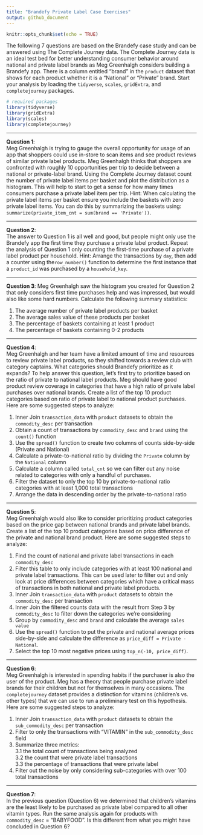 ```yaml
---
title: "Brandefy Private Label Case Exercises"
output: github_document
---
```


```r
knitr::opts_chunk$set(echo = TRUE)
```

The following 7 questions are based on the Brandefy case study and can be answered 
using The Complete Journey data. The Complete Journey data is an ideal test bed for 
better understanding consumer behavior around national and private label brands 
as Meg Greenhalgh considers building a Brandefy app. There is a column entitled "brand" 
in the `product` dataset that shows for each product whether it is a "National" 
or "Private" brand. Start your analysis by loading the `tidyverse`, `scales`, 
`gridExtra`, and `completejourney` packages. 

```r
# required packages
library(tidyverse)
library(gridExtra)
library(scales)
library(completejourney)
```

---

**Question 1**:  
Meg Greenhalgh is trying to gauge the overall opportunity for usage of an app that shoppers 
could use in-store to scan items and see product reviews of similar private label 
products. Meg Greenhalgh thinks that shoppers are confronted with roughly 10 opportunities 
per trip to decide between a national or private-label brand. Using the Complete Journey 
dataset count the number of private label items per basket and plot the distribution 
as a histogram. This will help to start to get a sense for how many times consumers 
purchase a private label item per trip. Hint: When calculating the private label 
items per basket ensure you include the baskets with zero private label items. 
You can do this by summarizing the baskets using: 
`summarize(private_item_cnt = sum(brand == 'Private'))`.

---

**Question 2**:  
The answer to Question 1 is all well and good, but people might only use the 
Brandefy app the first time they purchase a private label product. Repeat the 
analysis of Question 1 only counting the first-time purchase of a private label 
product per household. Hint: Arrange the transactions by `day`, then add a counter 
using the`row_number()` function to determine the first instance that a `product_id` 
was purchased by a `household_key`.

---

**Question 3**:
Meg Greenhalgh saw the histogram you created for Question 2 that only considers 
first time purchases help and was impressed, but would also like some hard numbers. 
Calculate the following summary statistics: 

  1. The average number of private label products per basket
  2. The average sales value of these products per basket
  3. The percentage of baskets containing at least 1 product
  4. The percentage of baskets containing 0-2 products

---

**Question 4**:  
Meg Greenhalgh and her team have a limited amount of time and resources to review private 
label products, so they shifted towards a review club with category captains. 
What categories should Brandefy prioritize as it expands? To help answer this question, 
let's first try to prioritize based on the ratio of private to national label 
products. Meg should have good product review coverage in categories 
that have a high ratio of private label purchases over national brands. Create a 
list of the top 10 product categories based on ratio of private label to national 
product purchases. Here are some suggested steps to analyze:

 1. Inner Join `transaction_data` with `product` datasets to obtain the `commodity_desc` per transaction
 2. Obtain a count of transactions by `commodity_desc` and `brand` using the `count()` function
 3. Use the `spread()` function to create two columns of counts side-by-side (Private and National)
 4. Calculate a private-to-national ratio by dividing the `Private` column by the `National` column
 5. Calculate a column called `total_cnt` so we can filter out any noise 
 related to categories with only a handful of purchases.
 6. Filter the dataset to only the top 10 by private-to-national ratio categories 
 with at least 1,000 total transactions
 7. Arrange the data in descending order by the private-to-national ratio

---

**Question 5**:  
Meg Greenhalgh would also like to consider prioritizing product categories based on the price 
gap between national brands and private label brands. Create a list of the 
top 10 product categories based on price difference of the private and national brand 
product. Here are some suggested steps to analyze:

 1. Find the count of national and private label transactions in each `commodity_desc`
 2. Filter this table to only include categories with at least 100 national and 
 private label transactions. This can be used later to filter out and only look at 
 price differences between categories which have a critical mass of transactions in 
 both national and private label products.
 3. Inner Join `transaction_data` with `product` datasets to obtain the `commodity_desc` per transaction
 4. Inner Join the filtered counts data with the result from Step 3 by `commodity_desc` to 
 filter down the categories we're considering
 5. Group by `commodity_desc` and `brand` and calculate the average `sales value`
 6. Use the `spread()` function to put the private and national average prices side-by-side 
 and calculate the difference as `price_diff = Private - National`.
 7. Select the top 10 most negative prices using `top_n(-10, price_diff)`.

---

**Question 6**:  
Meg Greenhalgh is interested in spending habits if the purchaser is also the 
user of the product. Meg has a theory that people purchase private 
label brands for their children but not for themselves in many occasions. The 
`completejourney` dataset provides a distinction for vitamins (children's vs. 
other types) that we can use to run a preliminary test on this hypothesis. Here 
are some suggested steps to analyze:

 1. Inner Join `transaction_data` with `product` datasets to obtain the 
 `sub_commodity_desc` per transaction
 2. Filter to only the transactions with "VITAMIN" in the `sub_commodity_desc` field
 3. Summarize three metrics:  
   3.1 the total count of transactions being analyzed  
   3.2 the count that were private label transactions  
   3.3 the percentage of transactions that were private label  
 4. Filter out the noise by only considering sub-categories with over 100 total transactions

---

**Question 7**:  
In the previous question (Question 6) we determined that children's vitamins are 
the least likely to be purchased as private label compared to all other vitamin 
types. Run the same analysis again for products with `commodity_desc` = "BABYFOOD". 
Is this different from what you might have concluded in Question 6?
